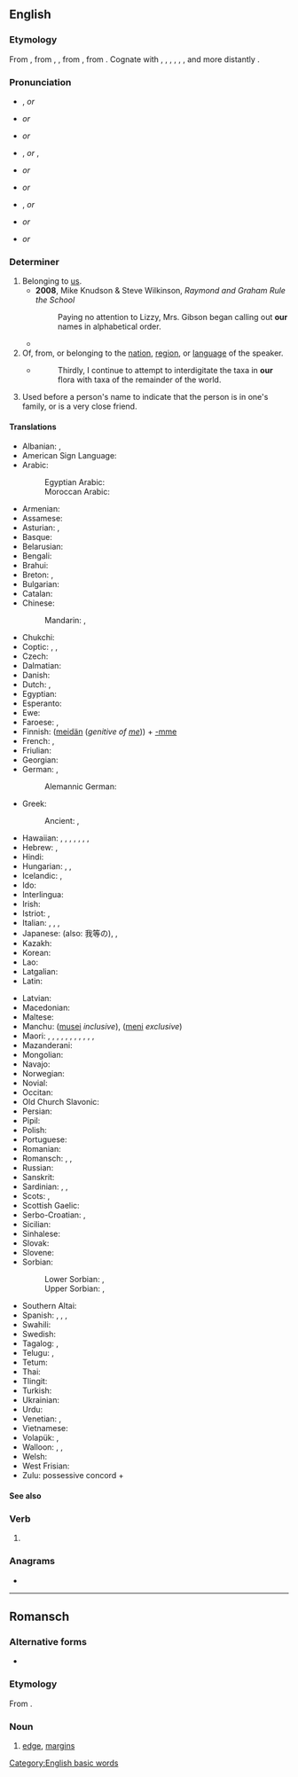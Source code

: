 {{also|'our|-our}}
==English==
{{wikipedia}}

===Etymology===
From {{etyl|enm|en}} {{m|enm|oure}}, from {{etyl|ang|en}} {{m|ang|ūre}}, {{m|ang|ūser||our}}, from {{etyl|gem-pro|en}} {{m|gem-pro|*unseraz||of us, our}}, from {{etyl|ine-pro|en}} {{m|ine-pro|*wéy|*n̥-s-ero-|our}}. Cognate with {{cog|fy|ús||our}}, {{cog|nds|uns||our}}, {{cog|nl|onze||our}}, {{cog|de|unser||our}}, {{cog|da|vor||our}}, {{cog|no|vår||our}}, and more distantly {{cog|la|noster}}.

===Pronunciation===
; {{a|UK}}
* {{enPR|ouər}}, {{IPA|/ˈaʊə(ɹ)/|lang=en}} ''or'' {{IPA|/ɑː(ɹ)/|lang=en}}
* {{homophones|lang=en|hour}} ''or'' {{homophones|lang=en|are}}
* {{rhymes|aʊə(ɹ)|lang=en}} ''or'' {{rhymes|ɑː(ɹ)|lang=en}}

; {{a|US}}
* {{enPR|our}}, {{IPA|/ˈaʊɚ/|lang=en}} ''or'' {{enPR|ar}}, {{IPA|/ɑɹ/|[ɑɹ]|[ɑ˞]|lang=en}}
* {{audio|en-us-our.ogg|Audio (US)|lang=en}} ''or'' {{audio|en-us-our-2.ogg|Audio (US)|lang=en}}
* {{rhymes|aʊə(ɹ)|lang=en}} ''or'' {{rhymes|ɑː(ɹ)|lang=en}}

; {{a|AusE}}
* {{enPR|ou(ə)}}, {{IPA|/æɔ(ə)/|lang=en}} ''or'' {{IPA|/ɑː/|lang=en}}
* {{homophones|lang=en|ow}} {{qualifier|some dialects}} ''or'' {{homophones|lang=en|are}}
* {{rhymes|aʊ|lang=en}} ''or'' {{rhymes|ɑː(ɹ)|lang=en}}

===Determiner===
{{head|en|determiner|cat2=possessive determiners}}

# Belonging to [[us]].
#* '''2008''', Mike Knudson & Steve Wilkinson, ''Raymond and Graham Rule the School''
#*: Paying no attention to Lizzy, Mrs. Gibson began calling out '''our''' names in alphabetical order.
#* {{quote-magazine|year=2013|month=July-August|author=[http://www.americanscientist.org/authors/detail/stephen-p-lownie Stephen P. Lownie], [http://www.americanscientist.org/authors/detail/david-m-pelz David M. Pelz]
|magazine={{w|American Scientist}}|title=[http://www.americanscientist.org/issues/feature/2013/4/stents-to-prevent-stroke Stents to Prevent Stroke]
|passage=As we age, the major arteries of '''our''' bodies frequently become thickened with plaque, a fatty material with an oatmeal-like consistency that builds up along the inner lining of blood vessels.}}
# Of, from, or belonging to the [[nation]], [[region]], or [[language]] of the speaker.
#* {{RQ:Schuster Hepaticae V|viii}}
#*: Thirdly, I continue to attempt to interdigitate the taxa in '''our''' flora with taxa of the remainder of the world.
# {{lb|en|Northern England|Scotland}} Used before a person's name to indicate that the person is in one's family, or is a very close friend.
#: {{ux|en|I'm going to see '''our''' Terry for tea.}}

====Translations====
{{trans-top|belonging to us}}
* Albanian: {{t+|sq|ynë}}, {{t+|sq|jonë}}
* American Sign Language: {{t|ase|FlatB@IpsiChest-FingerUpPalmAcross RoundHoriz FlatB@ContraChest-FingerUpPalmAside}}
* Arabic: {{t|ar|ـنَا|tr=-nā}}
*: Egyptian Arabic: {{t|arz|ـنا|tr=naa|sc=Arab}}
*: Moroccan Arabic: {{t|ary|ـنا|tr=na|sc=Arab}}
* Armenian: {{t+|hy|մեր}}
* Assamese: {{t|as|আমাৰ}}
* Asturian: {{t+|ast|nuesu}}, {{t+|ast|nuestru}}
* Basque: {{t|eu|gure}}
* Belarusian: {{t|be|наш}}
* Bengali: {{t|bn|আমাদের|tr=amader|sc=Beng}}
* Brahui: {{t|brh|nana}}
* Breton: {{t+|br|hon}}, {{t+|br|hor}}
* Bulgarian: {{t+|bg|наш}}
* Catalan: {{t+|ca|nostre}}
* Chinese:
*: Mandarin: {{t+|cmn|我們|alt=我們的|sc=Hani}}, {{t+|cmn|我们|alt=我们的|tr=wǒmen-de|sc=Hani}}
* Chukchi: {{t|ckt|мургин|tr=murgin}}
* Coptic: {{t|cop|ⲡⲉⲛ|m}}, {{t|cop|ⲧⲉⲛ|f}}, {{t|cop|ⲛⲉⲛ|m-p|f-p}}
* Czech: {{t+|cs|náš|m}}
* Dalmatian: {{t|dlm|nuester}}
* Danish: {{t+|da|vor}}
* Dutch: {{t+|nl|ons}}, {{t+|nl|onze}}
* Egyptian: {{t-egy|.n|h=n:Z2}}
* Esperanto: {{t|eo|nia}}
* Ewe: {{t|ee|míaƒe}}
* Faroese: {{t|fo|okkara}}, {{t|fo|vár}}
* Finnish: ([[meidän]] (''genitive of [[me]]'')) + [[-mme#Finnish|-mme]] {{qualifier|possessive suffix}} <!-- The following belongs in the Finnish entry, not here:
*: Note: In standard Finnish, the possessive suffix is compulsory and the genitive of the personal pronoun optional. In colloquial Finnish, usually only '''meidän''' (or its colloquial or dialectal variants, '''meiän''', '''myön''') is used.-->
* French: {{t+|fr|notre}}, {{t+|fr|nos}}
* Friulian: {{t|fur|nestri}}
* Georgian: {{t|ka|ჩვენი}}
* German: {{t+|de|unser}}, {{t+|de|unsere}} {{qualifier|accusative feminine singular; accusative all plurals}}
*: Alemannic German: {{t|gsw|öise}}
* Greek: {{t+|el|μας}}
*: Ancient: {{t|grc|ἡμέτερος}} {{qualifier|adjective}}, {{t|grc|ἡμῶν}} {{qualifier|genitive case of personal pronoun}}
* Hawaiian: {{qualifier|dual, exclusive}} {{t|haw|ko}} {{t|haw|māua}}, {{t|haw|kā}} {{t|haw|māua}}, {{qualifier|dual, inclusive}} {{t|haw|ko}} {{t|haw|kāua}}, {{t|haw|kā}} {{t|haw|kāua}}, {{qualifier|plural, exclusive}} {{t|haw|ko}} {{t|haw|mākou}}, {{t|haw|kā}} {{t|haw|mākou}}, {{qualifier|plural, inclusive}} {{t|haw|ko}} {{t|haw|kākou}}, {{t|haw|kā}} {{t|haw|kākou}}
* Hebrew: {{t|he|-נו|tr=-nu|sc=Hebr}}, {{t|he|שֶׁלָּנוּ|sc=Hebr}}
* Hindi: {{t+|hi|हमारा|tr=hamārā}}
* Hungarian: {{t|hu|-nk}}, {{t|hu|-unk}}, {{t|hu|-ünk}}
* Icelandic: {{t+|is|okkar}}, {{t+|is|vor}}
* Ido: {{t+|io|nia}}
* Interlingua: {{t|ia|nostre}}
* Irish: {{t|ga|ár}}
* Istriot: {{t|ist|nostro|m}}, {{t|ist|nostra|m}}
* Italian: {{t+|it|nostro|m|alt=il nostro}}, {{t+|it|nostra|f|alt=la nostra}}, {{t+|it|nostri|alt=i nostri|m-p}}, {{t+|it|nostre|alt=le nostre|f-p}}
* Japanese: {{t|ja|私たち|alt=私たちの|tr=わたしたちの, watashitachi-no}} (also: 我等の), {{t|ja|我ら|alt=我らの|tr=われらの, warera-no}}, {{t+|ja|我々|alt=我々の|tr=われわれの, wareware-no}}
* Kazakh: {{t+|kk|біздің|sc=Cyrl}}
* Korean: {{t+|ko|우리|alt=우리의|tr=uri-ui}}
* Lao: {{t|lo|ຂອງພວກເຮົາ|sc=Laoo}}
* Latgalian: {{t|ltg|myusu}}
* Latin: {{t+|la|noster|m}}
{{trans-mid}}
* Latvian: {{t|lv|mūsu}}
* Macedonian: {{t|mk|наш}}
* Maltese: {{t|mt|tagħna}}
* Manchu: ([[musei]] ''inclusive''), ([[meni]] ''exclusive'')
* Maori: {{t|mi|tā māua}} {{qualifier|singular dominant exclusive referring to two people}}, {{t|mi|tō māua}} {{qualifier|singular subordinate exclusive referring to two people}}, {{t|mi|tā tāua}} {{qualifier|singular dominant inclusive referring to two people}}, {{t|mi|tō tāua}} {{qualifier|singular subordinate inclusive referring to two people}}, {{t|mi|tā mātau|alt=tā mātau/mātou}} {{qualifier|singular dominant inclusive referring to three or more people}}, {{t|mi|tō mātau|alt=tō mātau/mātou}} {{qualifier|singular subordinate inclusive referring to three or more people}}, {{t|mi|tā māua}} {{qualifier|plural dominant exclusive referring to two people}}, {{t|mi|ō māua}} {{qualifier|plural subordinate exclusive referring to two people}}, {{t|mi|ā mātau|alt=ā mātau/mātou}} {{qualifier|plural dominant exclusive referring to three or more people}}, {{t|mi|ō mātau|alt=ō mātau/mātau}} {{qualifier|plural subordinate exclusive referring to three or more people}}, {{t|mi|ā tātau|alt=ā tātau/tātou}} {{qualifier|plural dominant inclusive referring to three or more people}}, {{t|mi|ō tātau|alt=ō tātau/tātau}} {{qualifier|plural subordinate inclusive referring to three or more people}}
* Mazanderani: {{t|mzn|امه|tr=ame|sc=ps-Arab}}
* Mongolian: {{t+|mn|маань|sc=Cyrl}}
* Navajo: {{t|nv|nihi-}}
* Norwegian: {{t+|no|vår}}
* Novial: {{t|nov|nusen}}
* Occitan: {{t+|oc|nòstre}}
* Old Church Slavonic: {{t|cu|нашь|m|sc=Cyrs}}
* Persian: {{t+|fa|ما|tr=mâ}}
* Pipil: {{t|ppl|tu}}
* Polish: {{t+|pl|nasz}}
* Portuguese: {{t+|pt|nosso}}
* Romanian: {{t+|ro|nostru}}
* Romansch: {{t|rm|noss}}, {{t|rm|nies}}, {{t|rm|nos}}
* Russian: {{t+|ru|наш}}
* Sanskrit: {{t|sa|अस्माकम्}}
* Sardinian: {{t|sc|nostru}}, {{t|sc|noltru}}, {{t|sc|nostu}}
* Scots: {{t|sco|oor}}, {{t|sco|wir}}
* Scottish Gaelic: {{t|gd|ar}}
* Serbo-Croatian: {{t|sh|наш|sc=Cyrl}}, {{t+|sh|naš}}
* Sicilian: {{t+|scn|nostru}}
* Sinhalese: {{t|si|අපේ|sc=Sinh}}
* Slovak: {{t|sk|náš}}
* Slovene: {{t+|sl|nàš}}
* Sorbian:
*: Lower Sorbian: {{t|dsb|naju}} {{qualifier|in reference to two people}}, {{t|dsb|naš}} {{qualifier|in reference to three or more people}}
*: Upper Sorbian: {{t|hsb|naju}} {{qualifier|in reference to two people}}, {{t|hsb|naš}} {{qualifier|in reference to three or more people}}
* Southern Altai: {{t|alt|бистиҥ}}
* Spanish: {{t+|es|nuestro}}, {{t+|es|nuestra|f}}, {{t+|es|nuestros|m-p}}, {{t+|es|nuestras|f-p}}
* Swahili: {{t|sw|-etu}}
* Swedish: {{t+|sv|vår}}
* Tagalog: {{t+|tl|atin}}, {{t+|tl|amin}}
* Telugu: {{t+|te|మా|sc=Telu}}, {{t+|te|మన|sc=Telu}}
* Tetum: {{t|tet|ami-nia}}
* Thai: {{t|th|ของเรา|tr=kŏng rao}}
* Tlingit: {{t|tli|haa}}
* Turkish: {{t+|tr|bizim}}
* Ukrainian: {{t|uk|наш}}
* Urdu: {{t|ur|ہمارا|tr=hamārā}}
* Venetian: {{t|vec|nostro|m}}, {{t|vec|nostra|f}}
* Vietnamese: {{t|vi|của chúng tôi}}
* Volapük: {{t+|vo|obsik}}, {{t|vo|obas}}
* Walloon: {{t+|wa|nosse|m|f}} {{qualifier|singular, before consonant}}, {{t+|wa|nost|m}} {{qualifier|singular, before vowel}},<!-- The following belongs at [[nosse]], [[nost]], not here: {{t+|wa|noste|f}} {{qualifier|singular, before vowel}}, {{t+|wa|nos|m-p|f-p}} --> {{t+|wa|no|m|f}} {{qualifier|singular, Western Walloon}}
* Welsh: {{t|cy|ein}}
* West Frisian: {{t+|fy|ús}}
* Zulu: possessive concord + {{t|zu|ithu|alt=-ithu}}
{{trans-bottom}}

====See also====
{{English personal pronouns}}

===Verb===
{{head|en|verb form}}

# {{misspelling of|are|lang=en}}

===Anagrams===
* {{anagrams|en|ROU|UoR|uro-}}

[[Category:English basic words]]

----

==Romansch==

===Alternative forms===
* {{qualifier|Rumantsch Grischun|Sursilvan|Sutsilvan|Puter|Vallader}} {{l|rm|ur}}

===Etymology===
From {{etyl|la|rm}} {{m|la|ōra}}.

===Noun===
{{rm-noun|m}}

# {{lb|rm|Surmiran}} [[edge]], [[margins]]